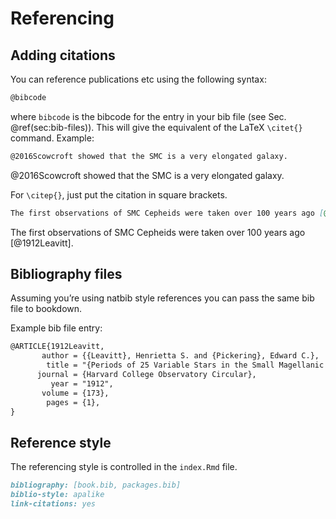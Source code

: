 # Referencing {#sec:referencing}

## Adding citations {#sec:add-cite}

You can reference publications etc using the following syntax:

```markdown
@bibcode 
```
where `bibcode` is the bibcode for the entry in your bib file (see Sec. \@ref(sec:bib-files)). This will give the equivalent of the LaTeX `\citet{}` command.
Example:
```markdown
@2016Scowcroft showed that the SMC is a very elongated galaxy.
```
@2016Scowcroft showed that the SMC is a very elongated galaxy.

For `\citep{}`, just put the citation in square brackets.

```markdown
The first observations of SMC Cepheids were taken over 100 years ago [@1912Leavitt].
```
The first observations of SMC Cepheids were taken over 100 years ago [@1912Leavitt].

## Bibliography files {#sec:bib-files}

Assuming you're using natbib style references you can pass the same bib file to bookdown. 

Example bib file entry:
```markdown
@ARTICLE{1912Leavitt,
       author = {{Leavitt}, Henrietta S. and {Pickering}, Edward C.},
        title = "{Periods of 25 Variable Stars in the Small Magellanic Cloud.}",
      journal = {Harvard College Observatory Circular},
         year = "1912",
       volume = {173},
        pages = {1},
}
```

## Reference style {#sec:ref-style}

The referencing style is controlled in the `index.Rmd` file. 

```markdown
bibliography: [book.bib, packages.bib]
biblio-style: apalike
link-citations: yes
```




